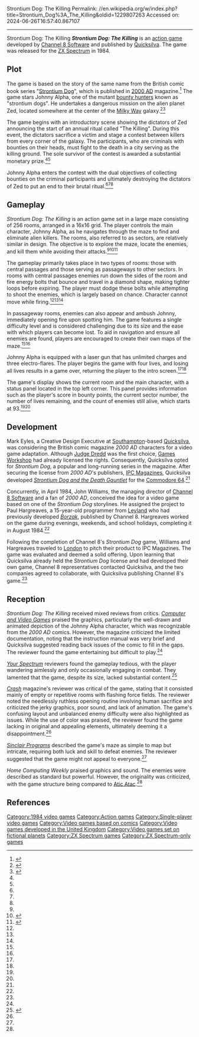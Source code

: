 Strontium Dog: The Killing
Permalink: //en.wikipedia.org/w/index.php?title=Strontium_Dog%3A_The_Killing&oldid=1229807263
Accessed on: 2024-06-26T16:57:40.867107



------
Strontium Dog: The Killing
{{Short description|1984 video game}}
{{Infobox video game
| title        = Strontium Dog: The Killing
| image        = Strontium Dog The Killing cover.jpg
| developer    = [[Channel 8 Software]]
| publisher    = [[Quicksilva]]
| series       = ''[[Strontium Dog]]''
| released     = {{Video game release|EU|1984}}
| genre        = [[Action game|Action]]
| modes        = Single-player
| platforms    = [[ZX Spectrum]]
}}
'''''Strontium Dog: The Killing''''' is an [[action game]] developed by [[Channel 8 Software]] and published by [[Quicksilva]]. The game was released for the [[ZX Spectrum]] in 1984.

== Plot ==
The game is based on the story of the same name from the British comic book series "[[Strontium Dog]]", which is published in [[2000 AD (comics)|2000 AD]] magazine.<ref name="cvg">{{Cite magazine |date=February 1985 |title=The Killing |url=https://archive.org/details/cvg-magazine-040/page/n41/mode/1up?view=theater |magazine=[[Computer and Video Games]] |issue=40 |pages=39–41}}</ref> The game stars Johnny Alpha, one of the mutant [[bounty hunter]]s known as "strontium dogs". He undertakes a dangerous mission on the alien planet Zed, located somewhere at the center of the [[Milky Way]] galaxy.<ref name="crash">{{Cite magazine |date=February 1985 |title=Strontium Dog (The Killing)|url=https://archive.org/details/crash-magazine-13/page/n121/mode/1up?view=theater |magazine=[[Crash (magazine)|Crash]] |issue=13 |pages=122–123}}</ref><ref name="bigk">{{Cite magazine |date=November 1984 |title=On the Trail of The Bounty Hunter|first=Richard|last=Burton|url=https://archive.org/details/Big_K_Issue_08_1984_Nov/page/n41/mode/1up?view=theater |magazine=[[Big K (magazine)|Big K]] |issue=8 |pages=40–42}}</ref>

The game begins with an introductory scene showing the dictators of Zed announcing the start of an annual ritual called "The Killing". During this event, the dictators sacrifice a victim and stage a contest between killers from every corner of the galaxy. The participants, who are criminals with bounties on their heads, must fight to the death in a city serving as the killing ground. The sole survivor of the contest is awarded a substantial monetary prize.<ref name="crash" /><ref name="bigk" />

Johnny Alpha enters the contest with the dual objectives of collecting bounties on the criminal participants and ultimately destroying the dictators of Zed to put an end to their brutal ritual.<ref name="cvg" /><ref name="crash" /><ref name="bigk" />

== Gameplay ==
''Strontium Dog: The Killing'' is an action game set in a large maze consisting of 256 rooms, arranged in a 16x16 grid. The player controls the main character, Johnny Alpha, as he navigates through the maze to find and eliminate alien killers. The rooms, also referred to as sectors, are relatively similar in design. The objective is to explore the maze, locate the enemies, and kill them while avoiding their attacks.<ref name="cvg" /><ref name="sinclairprograms">{{Cite magazine|date=January 1985 |title=Strontium Dog|url=https://archive.org/details/sinclair-programs-27/page/n12/mode/1up?view=theater |magazine=[[Sinclair Programs]] |issue=27 |pages=13}}</ref><ref name="tilt">{{Cite magazine |lang=fr |date=July-August 1985 |title=Strontium, the Killing Dog|url=https://archive.org/details/Tilt023/page/n15/mode/2up |magazine=[[Tilt (French magazine)|Tilt]] |issue=23 |pages=17, 22}}</ref>

The gameplay primarily takes place in two types of rooms: those with central passages and those serving as passageways to other sectors. In rooms with central passages enemies run down the sides of the room and fire energy bolts that bounce and travel in a diamond shape, making tighter loops before expiring. The player must dodge these bolts while attempting to shoot the enemies, which is largely based on chance. Character cannot move while firing.<ref name="crash" /><ref name="sinclairprograms" /><ref name="tilt" />

In passageway rooms, enemies can also appear and ambush Johnny, immediately opening fire upon spotting him. The game features a single difficulty level and is considered challenging due to its size and the ease with which players can become lost. To aid in navigation and ensure all enemies are found, players are encouraged to create their own maps of the maze.<ref name="cvg" /><ref name="crash" />

Johnny Alpha is equipped with a laser gun that has unlimited charges and three electro-flares. The player begins the game with four lives, and losing all lives results in a game over, returning the player to the intro screen.<ref name="cvg" /><ref name="tilt" />

The game's display shows the current room and the main character, with a status panel located in the top left corner. This panel provides information such as the player's score in bounty points, the current sector number, the number of lives remaining, and the count of enemies still alive, which starts at 93.<ref name="cvg" /><ref name="crash" />

== Development ==
Mark Eyles, a Creative Design Executive at [[Southampton]]-based [[Quicksilva]], was considering the British comic magazine ''2000 AD'' characters for a video game adaptation. Although [[Judge Dredd]] was the first choice, [[Games Workshop]] had already licensed the rights. Consequently, Quicksilva opted for ''Strontium Dog'', a popular and long-running series in the magazine. After securing the license from ''2000 AD'''s publishers, [[IPC Magazines]], Quicksilva developed ''[[Strontium Dog and the Death Gauntlet]]'' for the [[Commodore 64]].<ref name="bigk" />

Concurrently, in April 1984, John Williams, the managing director of [[Channel 8 Software]] and a fan of ''2000 AD'', conceived the idea for a video game based on one of the ''Strontium Dog'' storylines. He assigned the project to Paul Hargreaves, a 15-year-old programmer from [[Leyland, Lancashire|Leyland]] who had previously developed ''[[Borzak]]'', published by Channel 8. Hargreaves worked on the game during evenings, weekends, and school holidays, completing it in August 1984.<ref name="bigk" />

Following the completion of Channel 8's ''Strontium Dog'' game, Williams and Hargreaves traveled to [[London]] to pitch their product to IPC Magazines. The game was evaluated and deemed a solid offering. Upon learning that Quicksilva already held the ''Strontium Dog'' license and had developed their own game, Channel 8 representatives contacted Quicksilva, and the two companies agreed to collaborate, with Quicksilva publishing Channel 8's game.<ref name="bigk" />

== Reception ==
{{Video game reviews
| CVG = 27/40<ref name="cvg" />
| CRASH = 42%<ref name="crash" />
| TILT = 11/15<ref name="tilt" />
| rev1 = [[Your Spectrum]]
| rev1Score = 4/15<ref name="ys" />
| rev2 = [[Sinclair Programs]]
| rev2Score = 62%<ref name="sinclairprograms" />
| rev3 = Home Computing Weekly
| rev3Score = {{rating|4|5}}<ref name="hcw">{{Cite magazine |date=January 8, 1985 |title=Strontium Dog (The Killing)|url=https://archive.org/details/home-computing-weekly-094/Home_Computing_Weekly_094?view=theater#page/n19/mode/1up |magazine=Home Computing Weekly |issue=94 |pages=20}}</ref>
}}
''Strontium Dog: The Killing'' received mixed reviews from critics. ''[[Computer and Video Games]]'' praised the graphics, particularly the well-drawn and animated depiction of the Johnny Alpha character, which was recognizable from the ''2000 AD'' comics. However, the magazine criticized the limited documentation, noting that the instruction manual was very brief and Quicksilva suggested reading back issues of the comic to fill in the gaps. The reviewer found the game entertaining but difficult to play.<ref name="cvg" />

''[[Your Spectrum]]'' reviewers found the gameplay tedious, with the player wandering aimlessly and only occasionally engaging in combat. They lamented that the game, despite its size, lacked substantial content.<ref name="ys">{{Cite magazine |date=March 1985 |first1=Ross|last1=Holman|first2=Dave|last2=Nicholls|first3=Roger|last3=Willis|title=Strontium Dog - The Killing |url=http://www.users.globalnet.co.uk/~jg27paw4/yr12/yr12_27.htm |journal=[[Your Spectrum]] |issue=40 }}</ref>

''[[Crash (magazine)|Crash]]'' magazine's reviewer was critical of the game, stating that it consisted mainly of empty or repetitive rooms with flashing force fields. The reviewer noted the needlessly ruthless opening routine involving human sacrifice and criticized the jerky graphics, poor sound, and lack of animation. The game's confusing layout and unbalanced enemy difficulty were also highlighted as issues. While the use of color was praised, the reviewer found the game lacking in original and appealing elements, ultimately deeming it a disappointment.<ref name="crash" />

''[[Sinclair Programs]]'' described the game's maze as simple to map but intricate, requiring both luck and skill to defeat enemies. The reviewer suggested that the game might not appeal to everyone.<ref name="sinclairprograms" />

''Home Computing Weekly'' praised graphics and sound. The enemies were described as standard but powerful. However, the originality was criticized, with the game structure being compared to [[Atic Atac]].<ref name="hcw" />

== References ==
{{reflist}}

[[Category:1984 video games]]
[[Category:Action games]]
[[Category:Single-player video games]]
[[Category:Video games based on comics]]
[[Category:Video games developed in the United Kingdom]]
[[Category:Video games set on fictional planets]]
[[Category:ZX Spectrum games]]
[[Category:ZX Spectrum-only games]]